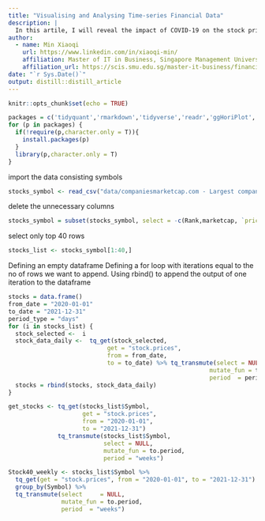 ```yaml
---
title: "Visualising and Analysing Time-series Financial Data"
description: |
  In this artile, I will reveal the impact of COVID-19 on the stock prices of top 40 companies in Singapore by market capitalisation.
author:
  - name: Min Xiaoqi 
    url: https://www.linkedin.com/in/xiaoqi-min/
    affiliation: Master of IT in Business, Singapore Management University
    affiliation_url: https://scis.smu.edu.sg/master-it-business/financial-technology-and-analytics-track
date: "`r Sys.Date()`"
output: distill::distill_article
---
```


```r
knitr::opts_chunk$set(echo = TRUE)
```

```r
packages = c('tidyquant','rmarkdown','tidyverse','readr','ggHoriPlot', 'ggthemes')
for (p in packages) {
  if(!require(p,character.only = T)){
    install.packages(p)
  }
  library(p,character.only = T)
}
```

import the data consisting symbols 
```r
stocks_symbol <- read_csv("data/companiesmarketcap.com - Largest companies in Singapore by market capitalization.csv")
```

delete the unnecessary columns 
```r
stocks_symbol = subset(stocks_symbol, select = -c(Rank,marketcap, `price (USD)`, country) )
```

select only top 40 rows
```r
stocks_list <- stocks_symbol[1:40,]
```

Defining an empty dataframe
Defining a for loop with iterations equal to the no of rows we want to append.
Using rbind() to append the output of one iteration to the dataframe
```r
stocks = data.frame()
from_date = "2020-01-01"
to_date = "2021-12-31"
period_type = "days" 
for (i in stocks_list) {
  stock_selected <-  i 
  stock_data_daily <-  tq_get(stock_selected,
                            get = "stock.prices",
                            from = from_date,
                            to = to_date) %>% tq_transmute(select = NULL,
                                                         mutate_fun = to.period,
                                                         period  = period_type)
  stocks = rbind(stocks, stock_data_daily)
}

```

```r
get_stocks <- tq_get(stocks_list$Symbol,
                     get = "stock.prices",
                     from = "2020-01-01",
                     to = "2021-12-31")
              tq_transmute(stocks_list$Symbol,
                           select = NULL, 
                           mutate_fun = to.period, 
                           period = "weeks") 
```

```r
Stock40_weekly <- stocks_list$Symbol %>%
  tq_get(get = "stock.prices", from = "2020-01-01", to = "2021-12-31") %>%
  group_by(Symbol) %>%
  tq_transmute(select     = NULL, 
               mutate_fun = to.period, 
               period  = "weeks") 
```
